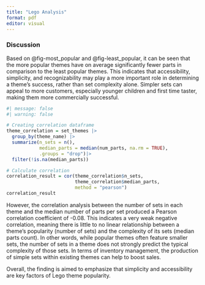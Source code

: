 ```yaml
---
title: "Lego Analysis"
format: pdf
editor: visual
---
```


### Discussion

Based on @fig-most_popular and @fig-least_popular, it can be seen that the more popular themes have on average significantly fewer parts in comparison to the least popular themes. This indicates that accessibility, simplicity, and recognizability may play a more important role in determining a theme's success, rather than set complexity alone. Simpler sets can appeal to more customers, especially younger children and first time taster, making them more commercially successful.

```r
#| message: false
#| warning: false

# Creating correlation dataframe
theme_correlation = set_themes |> 
  group_by(theme_name) |>
  summarize(n_sets = n(), 
            median_parts = median(num_parts, na.rm = TRUE), 
            .groups = "drop")|>
  filter(!is.na(median_parts))

# Calculate correlation
correlation_result = cor(theme_correlation$n_sets, 
                         theme_correlation$median_parts, 
                         method = "pearson")
correlation_result
```

However, the correlation analysis between the number of sets in each theme and the median number of parts per set produced a Pearson correlation coefficient of -0.08. This indicates a very weak negative correlation, meaning there is little to no linear relationship between a theme's popularity (number of sets) and the complexity of its sets (median parts count). In other words, while popular themes often feature smaller sets, the number of sets in a theme does not strongly predict the typical complexity of those sets. In terms of inventory management, the production of simple sets within existing themes can help to boost sales.

Overall, the finding is aimed to emphasize that simplicity and accessibility are key factors of Lego theme popularity.
